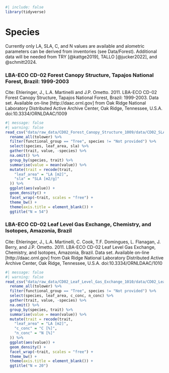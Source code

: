```r
#| include: false
library(tidyverse)
```

# Species {.unnumbered}

Currently only LA, SLA, C, and N values are available and alometric parameters can be derived from inventories (see Data/Forest). Additional data will be needed from TRY [@kattge2019], TALLO [@jucker2022], and @schmitt2024.

### LBA-ECO CD-02 Forest Canopy Structure, Tapajos National Forest, Brazil: 1999-2003

Cite: Ehleringer, J., L.A. Martinelli and J.P. Ometto. 2011. LBA-ECO CD-02 Forest Canopy Structure, Tapajos National Forest, Brazil: 1999-2003. Data set. Available on-line \[http://daac.ornl.gov\] from Oak Ridge National Laboratory Distributed Active Archive Center, Oak Ridge, Tennessee, U.S.A. doi:10.3334/ORNLDAAC/1009

```r
#| message: false
#| warning: false
read_csv("data/raw_data/CD02_Forest_Canopy_Structure_1009/data/CD02_SLA_measurements_TNF.csv", skip = 22, na = "-9999") %>% # nolint
  rename_all(tolower) %>%
  filter(functional_group == "Tree", species != "Not provided") %>%
  select(species, leaf_area, sla) %>%
  gather(trait, value, -species) %>%
  na.omit() %>%
  group_by(species, trait) %>%
  summarise(value = mean(value)) %>%
  mutate(trait = recode(trait,
    "leaf_area" = "LA [m2]",
    "sla" = "SLA [m2/g]"
  )) %>%
  ggplot(aes(value)) +
  geom_density() +
  facet_wrap(~trait, scales = "free") +
  theme_bw() +
  theme(axis.title = element_blank()) +
  ggtitle("N = 54")
```

### LBA-ECO CD-02 Leaf Level Gas Exchange, Chemistry, and Isotopes, Amazonia, Brazil

Cite: Ehleringer, J., L.A. Martinelli, C. Cook, T.F. Domingues, L. Flanagan, J. Berry, and J.P. Ometto. 2011. LBA-ECO CD-02 Leaf Level Gas Exchange, Chemistry, and Isotopes, Amazonia, Brazil. Data set. Available on-line \[http://daac.ornl.gov\] from Oak Ridge National Laboratory Distributed Active Archive Center, Oak Ridge, Tennessee, U.S.A. doi:10.3334/ORNLDAAC/1010

```r
#| message: false
#| warning: false
read_csv("data/raw_data/CD02_Leaf_Level_Gas_Exchange_1010/data/CD02_Leaf_Level_Gas_Exchange.csv", skip = 48, na = "-9999") %>% # nolint
  rename_all(tolower) %>%
  filter(functional_group == "Tree", species != "Not provided") %>%
  select(species, leaf_area, c_conc, n_conc) %>%
  gather(trait, value, -species) %>%
  na.omit() %>%
  group_by(species, trait) %>%
  summarise(value = mean(value)) %>%
  mutate(trait = recode(trait,
    "leaf_area" = "LA [m2]",
    "c_conc" = "C [%]",
    "n_conc" = "N [%]"
  )) %>%
  ggplot(aes(value)) +
  geom_density() +
  facet_wrap(~trait, scales = "free") +
  theme_bw() +
  theme(axis.title = element_blank()) +
  ggtitle("N = 20")
```
